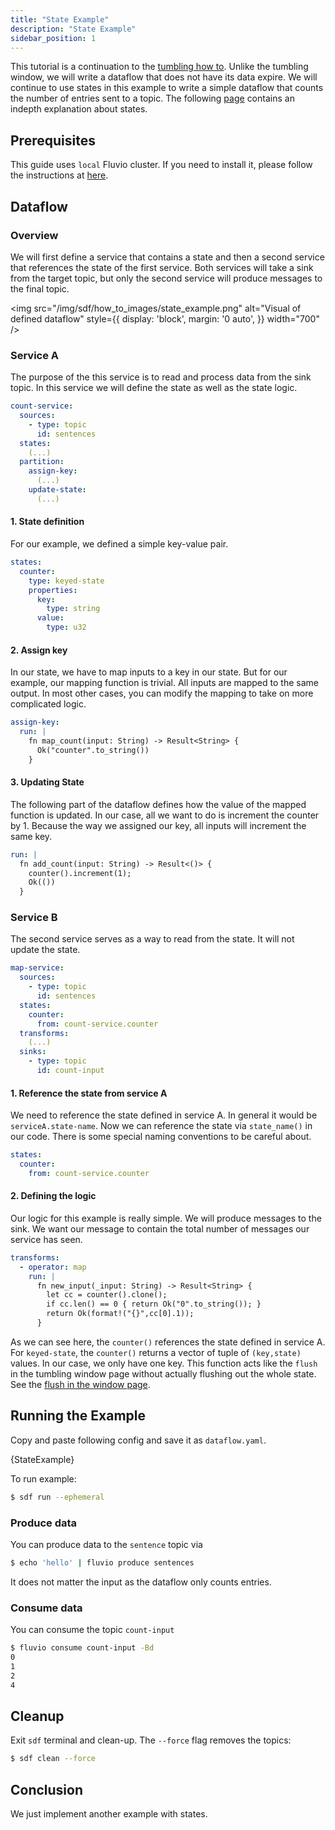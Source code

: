 ```yaml
---
title: "State Example"
description: "State Example"
sidebar_position: 1
---
```



This tutorial is a continuation to the [tumbling how to][tumbling_window]. Unlike the tumbling window, we will write a dataflow that does not have its data expire. We will continue to use states in this example to write a simple dataflow that counts the number of entries sent to a topic. The following [page][states] contains an indepth explanation about states.

## Prerequisites

This guide uses `local` Fluvio cluster. If you need to install it, please follow the instructions at [here][installation].

## Dataflow

### Overview
We will first define a service that contains a state and then a second service that references the state of the first service. Both services will take a sink from the target topic, but only the second service will produce messages to the final topic.

<img src="/img/sdf/how_to_images/state_example.png" alt="Visual of defined dataflow"  style={{ display: 'block', margin: '0 auto', }} width="700" />

### Service A
The purpose of the this service is to read and process data from the sink topic. In this service we will define the state as well as the state logic.

```YAML
count-service:
  sources:
    - type: topic
      id: sentences
  states:
    (...)
  partition:
    assign-key:
      (...)
    update-state:
      (...)
```

#### 1. State definition
For our example, we defined a simple key-value pair. 
```YAML
states:
  counter: 
    type: keyed-state
    properties:
      key: 
        type: string
      value:
        type: u32  
```
#### 2. Assign key
In our state, we have to map inputs to a key in our state. But for our example, our mapping function is trivial. All inputs are mapped to the same output. In most other cases, you can modify the mapping to take on more complicated logic.
```YAML
assign-key:
  run: |
    fn map_count(input: String) -> Result<String> {
      Ok("counter".to_string())
    }
```
#### 3. Updating State
The following part of the dataflow defines how the value of the mapped function is updated. In our case, all we want to do is increment the counter by 1. Because the way we assigned our key, all inputs will increment the same key.
```YAML
run: |
  fn add_count(input: String) -> Result<()> {
    counter().increment(1);
    Ok(())
  }
```

### Service B
The second service serves as a way to read from the state. It will not update the state.

```YAML
map-service:
  sources:
    - type: topic
      id: sentences
  states:
    counter:
      from: count-service.counter
  transforms:
    (...)
  sinks:
    - type: topic
      id: count-input
```

#### 1. Reference the state from service A

We need to reference the state defined in service A. In general it would be `serviceA.state-name`. Now we can reference the state via `state_name()` in our code. There is some special naming conventions to be careful about.
```YAML
states:
  counter:
    from: count-service.counter
```

#### 2. Defining the logic
Our logic for this example is really simple. We will produce messages to the sink. We want our message to contain the total number of messages our service has seen. 
```YAML
transforms:
  - operator: map 
    run: |
      fn new_input(_input: String) -> Result<String> {
        let cc = counter().clone();
        if cc.len() == 0 { return Ok("0".to_string()); }
        return Ok(format!("{}",cc[0].1));
      }
```
As we can see here, the `counter()` references the state defined in service A. For `keyed-state`, the `counter()` returns a vector of tuple of `(key,state)` values. In our case, we only have one key. This function acts like the `flush` in the tumbling window page without actually flushing out the whole state. See the [flush in the window page][window].  

## Running the Example

Copy and paste following config and save it as `dataflow.yaml`.

<CodeBlock language="yaml">{StateExample}</CodeBlock>

To run example:
```bash copy="cmd"
$ sdf run --ephemeral
```

### Produce data
You can produce data to the `sentence` topic via
```bash copy="cmd"
$ echo 'hello' | fluvio produce sentences
```
It does not matter the input as the dataflow only counts entries.

### Consume data
You can consume the topic `count-input`
```bash copy="cmd"
$ fluvio consume count-input -Bd
0
1
2
4
```

## Cleanup

Exit `sdf` terminal and clean-up. The `--force` flag removes the topics:

```bash copy="cmd"
$ sdf clean --force
```


## Conclusion

We just implement another example with states. 

[installation]: /docs/fluvio/quickstart#install-fluvio
[tumbling_window]: /sdf/how-to/tumbling_window
[window]: /sdf/how-to/tumbling_window#5-flush-the-window
[states]: /sdf/concepts/state